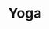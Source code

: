 ---
slug: cosmospose
link: /projects/cosmospose/
category: 'projects'
title: Yoga
publicData: Sep 11th 2020
pagesCount: 1
pages: 
    - page:
        - image: ../../assets/images/projects/project-60-cosmospose/cosmospose-0.png
        - title: Title
sortIdx: 60
---